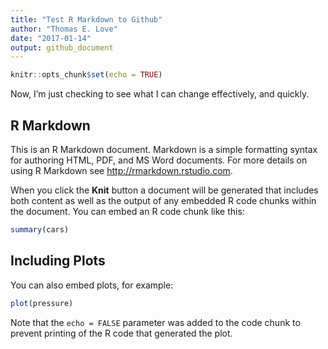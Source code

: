 ```yaml
---
title: "Test R Markdown to Github"
author: "Thomas E. Love"
date: "2017-01-14"
output: github_document
---
```


```r
knitr::opts_chunk$set(echo = TRUE)
```

Now, I'm just checking to see what I can change effectively, and quickly.

## R Markdown

This is an R Markdown document. Markdown is a simple formatting syntax for authoring HTML, PDF, and MS Word documents. For more details on using R Markdown see <http://rmarkdown.rstudio.com>.

When you click the **Knit** button a document will be generated that includes both content as well as the output of any embedded R code chunks within the document. You can embed an R code chunk like this:

```r
summary(cars)
```

## Including Plots

You can also embed plots, for example:

```r
plot(pressure)
```

Note that the `echo = FALSE` parameter was added to the code chunk to prevent printing of the R code that generated the plot.
